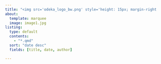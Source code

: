 ```yaml
---
title: "<img src='odeka_logo_bw.png' style='height: 15px; margin-right: 24px; margin-left: 70px;'>Jobs<img src='odeka_logo_bw.png' style='height: 15px; margin-left: 24px;'>"
about:
  template: marquee
  image: image1.jpg
listing:
  type: default
  contents:
    - "*.qmd"
  sort: "date desc"
  fields: [title, date, author]

---
```

